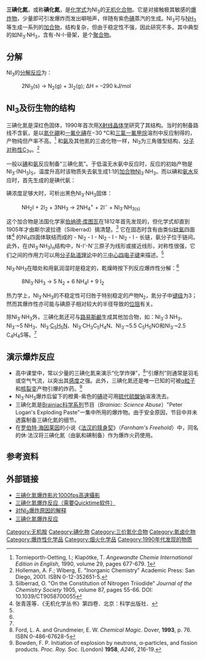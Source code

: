 {{Chembox
|   Name = 三碘化氮
|   ImageFile = Nitrogen-iodide-2D.png
|   ImageSize = 150px
|   ImageName = 三碘化氮（结构式）
|   ImageFile1 = Nitrogen-triiodide-3D-balls.png
|   ImageSize1 = 150px
|   ImageName1 = 三碘化氮
|Section1={{Chembox Identifiers
| Abbreviations =
| ChemSpiderID_Ref = {{chemspidercite|correct|chemspider}}
| ChemSpiderID = 55511
| InChI = 1/I3N/c1-4(2)3
| InChIKey = FZIONDGWZAKCEX-UHFFFAOYAL
| StdInChI_Ref = {{stdinchicite|correct|chemspider}}
| StdInChI = 1S/I3N/c1-4(2)3
| StdInChIKey_Ref = {{stdinchicite|correct|chemspider}}
| StdInChIKey = FZIONDGWZAKCEX-UHFFFAOYSA-N
| CASNo_Ref = {{cascite|correct|??}}
| CASNo = 13444-85-4
| EC_number =
| PubChem = 61603
| SMILES = IN(I)I
| RTECS =
| MeSHName =
| ChEBI_Ref = {{ebicite|correct|EBI}}
| ChEBI =
| KEGG_Ref = {{keggcite|correct|kegg}}
| KEGG =
}}
|Section2 = {{Chembox Properties
|   Formula = NI<sub>3</sub>
|   MolarMass = 394.77 
|   Density = ? 
|   Solvent = 其他溶剂
|   SolubleOther = 分解
|   MeltingPt = -20 °C 升华
|   BoilingPt = 未知
  }}
| Section8 = {{Chembox Related
|   OtherAnions = [[三氟化氮|三氟化氮]]<br />[[三氯化氮|三氯化氮]]<br />[[三溴化氮|三溴化氮]]
|   Function = [[碘化物|碘化物]]
|   OtherFunctn = [[三碘化磷|三碘化磷]]<br />[[三碘化砷|三碘化砷]]}}
}}

'''三碘化氮'''，或称'''碘化氮'''，是[[化学式|化学式]]为NI<sub>3</sub>的[[无机化合物|无机化合物]]。它是对接触极其敏感的[[爆炸物|爆炸物]]，少量即可引发爆炸而发出噼啪声，伴随有紫色[[碘|碘]]蒸汽的生成。NI<sub>3</sub>可与[[氨|NH<sub>3</sub>]]等生成一系列的[[加合物|加合物]]，结构复杂，但由于稳定性不强，因此研究不多。其中典型的如NI<sub>3</sub>·NH<sub>3</sub>，含有-N-I-骨架，是个[[聚合物|聚合物]]。

== 分解 ==
NI<sub>3</sub>的[[分解反应|分解反应]]为：
:2NI<sub>3</sub>(s) → N<sub>2</sub>(g) + 3I<sub>2</sub>(g); ΔH = –290 kJ/mol

== NI<sub>3</sub>及衍生物的结构 ==
三碘化氮是深红色固体，1990年首次用[[X射线晶体学|X射线晶体学]]研究了其结构。当时的制备路线不含氨，是以[[氮化硼|氮化硼]]和[[一氟化碘|一氟化碘]]在−30 °C和[[三氯一氟甲烷|三氯一氟甲烷]]溶剂中反应制得的，产物纯但产率不高。<ref>Tornieporth-Oetting, I.; Klapötke, T. ''Angewandte Chemie International Edition in English,'' 1990, volume 29, pages 677-679. [http://dx.doi.org/10.1002/anie.199006771]</ref> 和[[氨|氨]]及其他氮的三卤化物一样，NI<sub>3</sub>为三角锥型结构，[[分子对称性|分子对称性]]C<sub>3v</sub>。<ref name="Holleman">Holleman, A. F.; Wiberg, E. "Inorganic Chemistry" Academic Press: San Diego, 2001. ISBN 0-12-352651-5.</ref>

一般以[[碘|碘]]和[[氨|氨]]反应制备“三碘化氮”。于低温无水氨中反应时，反应的初始产物是NI<sub>3</sub>·(NH<sub>3</sub>)<sub>5</sub>，温度升高时该物质失去氨生成1:1的[[加合物|加合物]]NI<sub>3</sub>·NH<sub>3</sub>。而以碘和[[氨水|氨水]]反应时，首先生成的是碘代氨：
:{{反應式|2|氮|氫|3|+|碘|2|eqm|氮|氫|2|碘|+|銨|1|+1|+|碘|1|-1}}
碘浓度足够大时，可析出黑色NI<sub>3</sub>·NH<sub>3</sub>固体：
:NH<sub>2</sub>I + 2I<sub>2</sub> + 3NH<sub>3</sub> → 2NH<sub>4</sub><sup>+</sup> + 2I<sup>−</sup> + NI<sub>3</sub>·NH<sub>3</sub><sub>(s)</sub>
这个加合物是法国化学家[[伯纳德·库图瓦|伯纳德·库图瓦]]在1812年首先发现的，但化学式却直到1905年才由斯尔波拉德（Silberrad）搞清楚。<ref>Silberrad, O. "On the Constitution of Nitrogen Triiodide" ''Journal of the Chemistry Society'' 1905, volume 87, pages 55-66. DOI: 10.1039/CT9058700055</ref> 它在固态时含有由类似[[硅酸盐|硅氧]]四面体<ref name="无机">张青莲等．《无机化学丛书》第四卷．北京：科学出版社．</ref> 的NI<sub>4</sub>四面体联结而成的 - NI<sub>2</sub> - I - NI<sub>2</sub> - I - NI<sub>2</sub> - I - 长链，氨分子位于链间。此外，在(NI<sub>3</sub>·NH<sub>3</sub>)<sub>n</sub>结构中，N-I'-N'三原子为线形或接近线形，对称性很强，它们之间的作用力可以用[[分子轨道理论|分子轨道理论]]中的[[三中心四电子键|三中心四电子键]]来描述。<ref name="无机" />

NI<sub>3</sub>·NH<sub>3</sub>在暗处和用氨润湿时是稳定的，乾燥時按下列反应爆炸性分解：<ref name=Holleman/>

: 8NI<sub>3</sub>·NH<sub>3</sub> → 5 N<sub>2</sub> + 6 NH<sub>4</sub>I + 9 I<sub>2</sub>

热力学上，NI<sub>3</sub>·NH<sub>3</sub>的不稳定性可归咎于特别稳定的产物N<sub>2</sub>，氮分子中[[键级|键级]]为3；然而其爆炸性亦可能与碘原子相对较大的半径导致的[[位阻|位阻]]有关。

除NI<sub>3</sub>·NH<sub>3</sub>外，三碘化氮还可与[[路易斯鹼|路易斯鹼]]生成其他加合物，如：NI<sub>3</sub>·3 NH<sub>3</sub>、NI<sub>3</sub>·~5 NH<sub>3</sub>、NI<sub>3</sub>·[[吡啶|C<sub>5</sub>H<sub>5</sub>N]]、NI<sub>3</sub>·CH<sub>3</sub>C<sub>5</sub>H<sub>4</sub>N、NI<sub>3</sub>·~5.5 C<sub>5</sub>H<sub>5</sub>NO和NI<sub>3</sub>·~2.5 C<sub>4</sub>H<sub>4</sub>S等。<ref name="无机" />

== 演示爆炸反应 ==
* 高中课堂中，常以少量的三碘化氮来演示“化学炸弹”，<ref>Ford, L. A. and Grundmeier, E. W. ''Chemical Magic''. Dover, '''1993''', p. 76. ISBN 0-486-67628-5</ref>“引爆剂”则通常是羽毛或空气气流，以突出其[[感度|感度]]之强。此外，三碘化氮还是唯一已知的可被[[α粒子|α粒子]]和[[核裂变|核裂变]]产物引爆的炸药。<ref>Bowden, F. P. Initiation of explosion by neutrons, α-particles, and fission products. ''Proc. Roy. Soc.'' (London) '''1958''', ''A246'', 216-19.</ref>
* NI<sub>3</sub>·NH<sub>3</sub>爆炸后留下的橙黄-紫色的[[碘|碘]]迹可用[[硫代硫酸钠|硫代硫酸钠]]溶液洗去。
* 三碘化氮是[[Brainiac科学系列|Brainiac科学系列]]节目（''Brainiac: Science Abuse''）"Peter Logan's Exploding Paste"一集中所用的爆炸物。由于安全原因，节目中并未透露制备三碘化氮的细节。
* 在[[罗伯特·海因莱因|罗伯特·海因莱因]]的小说《[[法汉的赎身契|法汉的赎身契]]》（''Farnham's Freehold''）中，同名的休·法汉将三碘化氮（由氨和碘制备）作为爆炸火药使用。

== 参考资料 ==
<references />

== 外部链接 ==
* [http://www.youtube.com/watch?v=49JfhJsdTqY 三碘化氮爆炸影片1000fps高速攝影]{{Wayback|url=http://www.youtube.com/watch?v=49JfhJsdTqY |date=20190218231500 }}
* [http://jchemed.chem.wisc.edu/JCESoft/CCA/CCA0/MOVIES/NI3IOD.html 三碘化氮爆炸反应（需要Quicktime软件）]{{Wayback|url=http://jchemed.chem.wisc.edu/JCESoft/CCA/CCA0/MOVIES/NI3IOD.html |date=20080420130929 }}
* [http://www.chm.bris.ac.uk/motm/ni3/ni3j.htm 对NI<sub>3</sub>爆炸原因的解释]{{Wayback|url=http://www.chm.bris.ac.uk/motm/ni3/ni3j.htm |date=20080225032700 }}
* [http://www.youtube.com/watch?v=2KlAf936E90 三碘化氮爆炸反应]{{Wayback|url=http://www.youtube.com/watch?v=2KlAf936E90 |date=20100522153030 }}

{{碘化合物}}
{{氮化合物}}

[[Category:无机胺|Category:无机胺]]
[[Category:碘化物|Category:碘化物]]
[[Category:三价氮化合物|Category:三价氮化合物]]
[[Category:氮卤化物|Category:氮卤化物]]
[[Category:爆炸性化学品|Category:爆炸性化学品]]
[[Category:烟火化学品|Category:烟火化学品]]
[[Category:1990年代发现的物质|Category:1990年代发现的物质]]